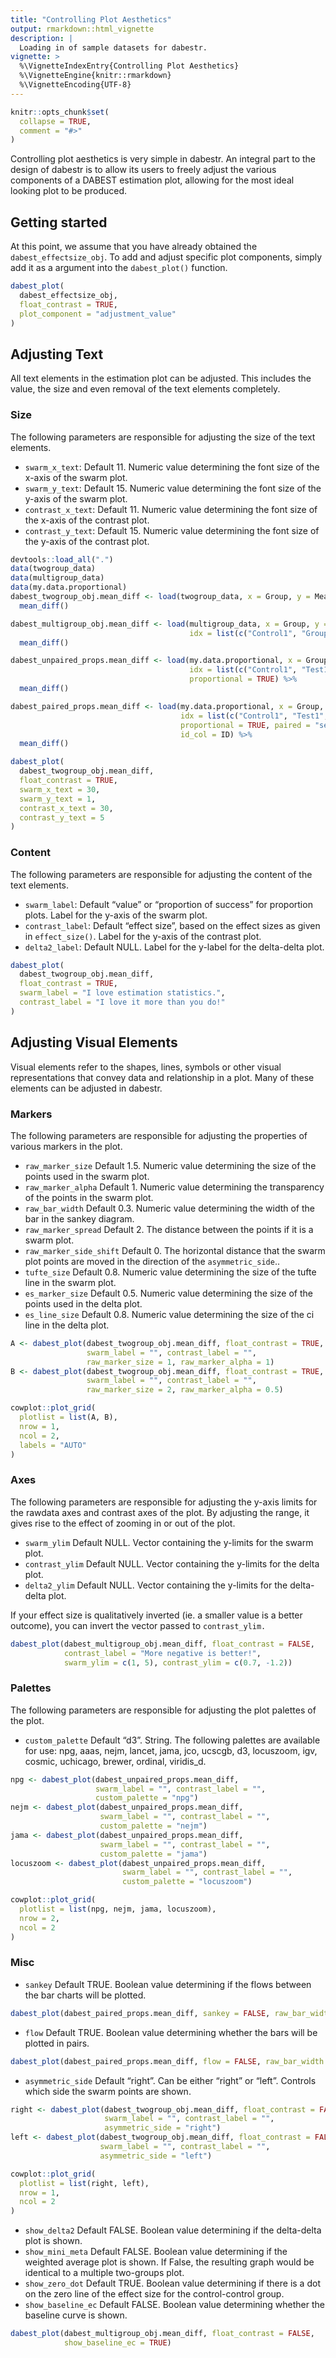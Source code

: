```yaml
---
title: "Controlling Plot Aesthetics"
output: rmarkdown::html_vignette
description: |
  Loading in of sample datasets for dabestr.
vignette: >
  %\VignetteIndexEntry{Controlling Plot Aesthetics}
  %\VignetteEngine{knitr::rmarkdown}
  %\VignetteEncoding{UTF-8}
---
```


```r
knitr::opts_chunk$set(
  collapse = TRUE,
  comment = "#>"
)
```

Controlling plot aesthetics is very simple in dabestr. An integral part to the 
design of dabestr is to allow its users to freely adjust the various components
of a DABEST estimation plot, allowing for the most ideal looking plot to be
produced.

## Getting started
At this point, we assume that you have already obtained the `dabest_effectsize_obj`.
To add and adjust specific plot components, simply add it as a argument into the 
`dabest_plot()` function.  

```r
dabest_plot(
  dabest_effectsize_obj,
  float_contrast = TRUE,
  plot_component = "adjustment_value"
)
```


## Adjusting Text
All text elements in the estimation plot can be adjusted. This includes the value,
the size and even removal of the text elements completely.

### Size
The following parameters are responsible for adjusting the size of the text elements.

- `swarm_x_text`: Default 11. Numeric value determining the font size of the x-axis of the swarm plot.
- `swarm_y_text`: Default 15. Numeric value determining the font size of the y-axis of the swarm plot.
- `contrast_x_text`: Default 11. Numeric value determining the font size of the x-axis of the contrast plot.
- `contrast_y_text`: Default 15. Numeric value determining the font size of the y-axis of the contrast plot.

```r
devtools::load_all(".")
data(twogroup_data)
data(multigroup_data)
data(my.data.proportional)
dabest_twogroup_obj.mean_diff <- load(twogroup_data, x = Group, y = Measurement, idx = c("Control1", "Group1")) %>% 
  mean_diff()

dabest_multigroup_obj.mean_diff <- load(multigroup_data, x = Group, y = Measurement, 
                                        idx = list(c("Control1", "Group1", "Group2"), c("Control2", "Group3"))) %>% 
  mean_diff()

dabest_unpaired_props.mean_diff <- load(my.data.proportional, x = Group, y = Success, 
                                        idx = list(c("Control1", "Test1")),
                                        proportional = TRUE) %>% 
  mean_diff()

dabest_paired_props.mean_diff <- load(my.data.proportional, x = Group, y = Success, 
                                      idx = list(c("Control1", "Test1", "Test2", "Test3"), c("Control2", "Test4")),
                                      proportional = TRUE, paired = "sequential",
                                      id_col = ID) %>% 
  mean_diff()
```

```r
dabest_plot(
  dabest_twogroup_obj.mean_diff, 
  float_contrast = TRUE, 
  swarm_x_text = 30, 
  swarm_y_text = 1, 
  contrast_x_text = 30, 
  contrast_y_text = 5
)
```

### Content
The following parameters are responsible for adjusting the content of the text elements.

- `swarm_label`: Default "value" or "proportion of success" for proportion plots. Label for the y-axis of the swarm plot.
- `contrast_label`: Default "effect size", based on the effect sizes as given in `effect_size()`. Label for the y-axis of the contrast plot.
- `delta2_label`: Default NULL. Label for the y-label for the delta-delta plot. 

```r
dabest_plot(
  dabest_twogroup_obj.mean_diff, 
  float_contrast = TRUE, 
  swarm_label = "I love estimation statistics.",
  contrast_label = "I love it more than you do!"
)
```

## Adjusting Visual Elements
Visual elements refer to the shapes, lines, symbols or other visual representations
that convey data and relationship in a plot. Many of these elements can be adjusted in dabestr.

### Markers
The following parameters are responsible for adjusting the properties of various markers
in the plot.

- `raw_marker_size` Default 1.5. Numeric value determining the size of the points used in the swarm plot. 
- `raw_marker_alpha` Default 1. Numeric value determining the transparency of the points in the swarm plot.
- `raw_bar_width` Default 0.3. Numeric value determining the width of the bar in the sankey diagram.
- `raw_marker_spread` Default 2. The distance between the points if it is a swarm plot.
- `raw_marker_side_shift` Default 0. The horizontal distance that the swarm plot points are moved in the
direction of the `asymmetric_side`..
- `tufte_size` Default 0.8. Numeric value determining the size of the tufte line in the swarm plot.
- `es_marker_size` Default 0.5. Numeric value determining the size of the points used in the delta plot.
- `es_line_size` Default 0.8. Numeric value determining the size of the ci line in the delta plot.

```r
A <- dabest_plot(dabest_twogroup_obj.mean_diff, float_contrast = TRUE, 
                 swarm_label = "", contrast_label = "", 
                 raw_marker_size = 1, raw_marker_alpha = 1)
B <- dabest_plot(dabest_twogroup_obj.mean_diff, float_contrast = TRUE, 
                 swarm_label = "", contrast_label = "", 
                 raw_marker_size = 2, raw_marker_alpha = 0.5)

cowplot::plot_grid(
  plotlist = list(A, B),
  nrow = 1,
  ncol = 2,
  labels = "AUTO"
)
```

### Axes
The following parameters are responsible for adjusting the y-axis limits for the
rawdata axes and contrast axes of the  plot. By adjusting the range, it gives 
rise to the effect of zooming in or out of the plot.

- `swarm_ylim` Default NULL. Vector containing the y-limits for the swarm plot.
- `contrast_ylim` Default NULL. Vector containing the y-limits for the delta plot.
- `delta2_ylim` Default NULL. Vector containing the y-limits for the delta-delta plot.

If your effect size is qualitatively inverted (ie. a smaller value is a better
outcome), you can invert the vector passed to `contrast_ylim.`


```r
dabest_plot(dabest_multigroup_obj.mean_diff, float_contrast = FALSE,
            contrast_label = "More negative is better!",
            swarm_ylim = c(1, 5), contrast_ylim = c(0.7, -1.2))
```

### Palettes
The following parameters are responsible for adjusting the plot palettes of the 
plot.

- `custom_palette` Default "d3". String. The following palettes are available for use:
npg, aaas, nejm, lancet, jama, jco, ucscgb, d3, locuszoom, igv, cosmic, uchicago, brewer, 
ordinal, viridis_d.

```r
npg <- dabest_plot(dabest_unpaired_props.mean_diff, 
                   swarm_label = "", contrast_label = "", 
                   custom_palette = "npg")
nejm <- dabest_plot(dabest_unpaired_props.mean_diff, 
                    swarm_label = "", contrast_label = "", 
                    custom_palette = "nejm")
jama <- dabest_plot(dabest_unpaired_props.mean_diff, 
                    swarm_label = "", contrast_label = "", 
                    custom_palette = "jama")
locuszoom <- dabest_plot(dabest_unpaired_props.mean_diff, 
                         swarm_label = "", contrast_label = "", 
                         custom_palette = "locuszoom")

cowplot::plot_grid(
  plotlist = list(npg, nejm, jama, locuszoom),
  nrow = 2,
  ncol = 2
)
```

### Misc
- `sankey` Default TRUE. Boolean value determining if the flows between the bar charts will be plotted.
```r
dabest_plot(dabest_paired_props.mean_diff, sankey = FALSE, raw_bar_width = 0.15)
```

- `flow` Default TRUE. Boolean value determining whether the bars will be plotted in pairs.
```r
dabest_plot(dabest_paired_props.mean_diff, flow = FALSE, raw_bar_width = 0.15)
```

- `asymmetric_side` Default "right". Can be either "right" or "left". Controls which side the swarm points are shown.
```r
right <- dabest_plot(dabest_twogroup_obj.mean_diff, float_contrast = FALSE,
                     swarm_label = "", contrast_label = "", 
                     asymmetric_side = "right")
left <- dabest_plot(dabest_twogroup_obj.mean_diff, float_contrast = FALSE,
                    swarm_label = "", contrast_label = "", 
                    asymmetric_side = "left")

cowplot::plot_grid(
  plotlist = list(right, left),
  nrow = 1,
  ncol = 2
)
```

- `show_delta2` Default FALSE. Boolean value determining if the delta-delta plot is shown.
- `show_mini_meta` Default FALSE. Boolean value determining if the weighted average plot is shown. 
If False, the resulting graph would be identical to a multiple two-groups plot.
- `show_zero_dot` Default TRUE. Boolean value determining if there is a dot on 
the zero line of the effect size for the control-control group.
- `show_baseline_ec` Default FALSE. Boolean value determining whether the baseline curve is shown.
```r
dabest_plot(dabest_multigroup_obj.mean_diff, float_contrast = FALSE,
            show_baseline_ec = TRUE)
```